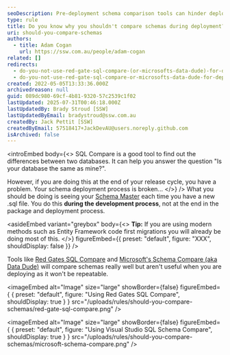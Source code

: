 ```yaml
---
seoDescription: Pre-deployment schema comparison tools can hinder deployment efficiency by making it a step at the end of your process.
type: rule
title: Do you know why you shouldn't compare schemas during deployment?
uri: should-you-compare-schemas
authors:
  - title: Adam Cogan
    url: https://ssw.com.au/people/adam-cogan
related: []
redirects:
  - do-you-not-use-red-gate-sql-compare-(or-microsofts-data-dude)-for-deployment-(because-they-are-a-step-at-the-end-of-your-process)
  - do-you-not-use-red-gate-sql-compare-or-microsofts-data-dude-for-deployment-because-they-are-a-step-at-the-end-of-your-process
created: 2022-05-05T13:33:36.000Z
archivedreason: null
guid: 089dc980-69cf-4b81-9320-57c2539c1f02
lastUpdated: 2025-07-31T00:46:18.000Z
lastUpdatedBy: Brady Stroud [SSW]
lastUpdatedByEmail: bradystroud@ssw.com.au
createdBy: Jack Pettit [SSW]
createdByEmail: 57518417+JackDevAU@users.noreply.github.com
isArchived: false
---
```


<introEmbed
  body={<>
SQL Compare is a good tool to find out the differences between two databases. It can help you answer the question "Is your database the same as mine?".

However, if you are doing this at the end of your release cycle, you have a problem. Your schema deployment process is broken...
  </>}
/>
What you should be doing is seeing your [Schema Master](/have-a-schema-master "Database Schema Master") each time you have a new .sql file. You do this **during the development process**, not at the end in the package and deployment process.


<asideEmbed
  variant="greybox"
  body={<>
    **Tip:** If you are using modern methods such as Entity Framework code first migrations you will already be doing most of this.
  </>}
  figureEmbed={{
    preset: "default",
    figure: "XXX",
    shouldDisplay: false
  }}
/>


Tools like [Red Gates SQL Compare](https://www.red-gate.com/products/sql-development/sql-compare/) and [Microsoft's Schema Compare (aka Data Dude)](https://docs.microsoft.com/en-us/sql/ssdt/how-to-use-schema-compare-to-compare-different-database-definitions?WT.mc_id=DP-MVP-33518) will compare schemas really well but aren't useful when you are deploying as it won't be repeatable.


<imageEmbed
  alt="Image"
  size="large"
  showBorder={false}
  figureEmbed={ {
    preset: "default",
    figure: "Using Red Gates SQL Compare",
    shouldDisplay: true
  } }
  src="/uploads/rules/should-you-compare-schemas/red-gate-sql-compare.png"
/>



<imageEmbed
  alt="Image"
  size="large"
  showBorder={false}
  figureEmbed={ {
    preset: "default",
    figure: "Using Visual Studio SQL Schema Compare",
    shouldDisplay: true
  } }
  src="/uploads/rules/should-you-compare-schemas/microsoft-schema-compare.png"
/>
